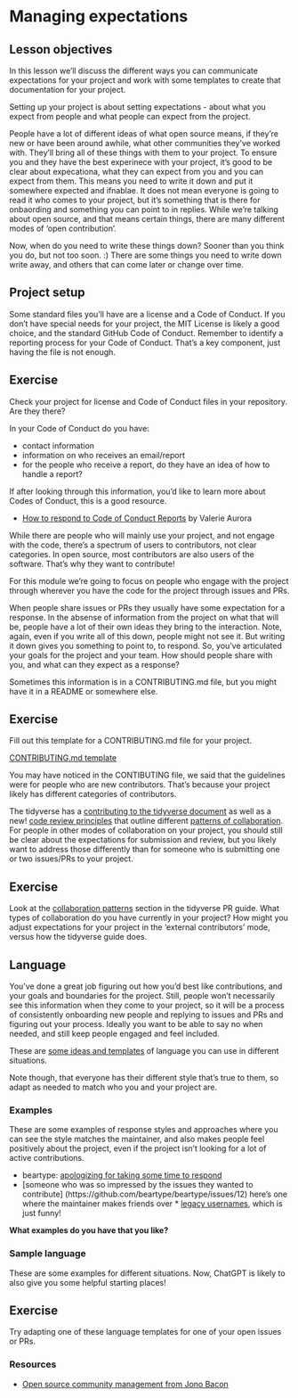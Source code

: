 # Managing expectations

::: callout-tip
## Lesson objectives

In this lesson we'll discuss the different ways you can communicate expectations for your project and work with some templates to create that documentation for your project.
:::

Setting up your project is about setting expectations - about what you expect from people and what people can expect from the project.

People have a lot of different ideas of what open source means, if they're new or have been around awhile, what other communities they've worked with. They'll bring all of these things with them to your project. To ensure you and they have the best experinece with your project, it's good to be clear about expecationa, what they can expect from you and you can expect from them. This means you need to write it down and put it somewhere expected and ifnablae. It does not mean everyone is going to read it who comes to your project, but it's something that is there for onbaording and something you can point to in replies. While we're talking about open source, and that means certain things, there are many different modes of 'open contribution'.

Now, when do you need to write these things down? Sooner than you think you do, but not too soon. :)  There are some things you need to write down write away, and others that can come later or change over time.

## Project setup

Some standard files you'll have are a license and a Code of Conduct. If you don't have special needs for your project, the MIT License is likely a good choice, and the standard GitHub Code of Conduct. Remember to identify a reporting process for your Code of Conduct. That's a key component, just having the file is not enough.



::: callout-note
## Exercise

Check your project for license and Code of Conduct files in your repository. Are they there? 

In your Code of Conduct do you have:

- contact information
- information on who receives an email/report
-  for the people who receive a report, do they have an idea of how to handle a report?

If after looking through this information, you'd like to learn more about Codes of Conduct, this is a good resource. 

* [How to respond to Code of Conduct Reports](https://frameshiftconsulting.com/resources/code-of-conduct-book/#book) by Valerie Aurora

:::

While there are people who will mainly use your project, and not engage with the code, there's a spectrum of users to contributors, not clear categories. In open source, most contributors are also users of the software. That's why they want to contribute! 

For this module we're going to focus on people who engage with the project through wherever you have the code for the project through issues and PRs. 

When people share issues or PRs they usually have some expectation for a response. In the absense of information from the project on what that will be, people have a lot of their own ideas they bring to the interaction. Note, again, even if you write all of this down, people might not see it. But writing it down gives you something to point to, to respond. 
So, you've articulated your goals for the project and your team. How should people share with you, and what can they expect as a response?

Sometimes this information is in a CONTRIBUTING.md file, but you might have it in a README or somewhere else. 

::: callout-note
## Exercise

Fill out this template for a CONTRIBUTING.md file for your project. 

[CONTRIBUTING.md template](worksheets/CONTRIBUTING.md)

:::


You may have noticed in the CONTIBUTING file, we said that the guidelines were for people who are new contributors. That's because your project likely has different categories of contributors. 

The tidyverse has a [contributing to the tidyverse document](https://tidyverse.tidyverse.org/CONTRIBUTING.html) as well as a new! [code review principles](https://code-review.tidyverse.org/)  that outline different [patterns of collaboration](https://code-review.tidyverse.org/collaboration/). For people in other modes of collaboration on your project, you should still be clear about the expectations for submission and review, but you likely want to address those differently than for someone who is submitting one or two issues/PRs to your project. 

::: callout-note
## Exercise

Look at the [collaboration patterns](https://code-review.tidyverse.org/collaboration/) section in the tidyverse PR guide. What types of collaboration do you have currently in your project? How might you adjust expectations for your project in the 'external contributors' mode, versus how the tidyverse guide does. 

:::

## Language 

You've done a great job figuring out how you'd best like contributions, and your goals and boundaries for the project. Still, people won't necessarily see this information when they come to your project, so it will be a process of consistently onboarding new people and replying to issues and PRs and figuring out your process. Ideally you want to be able to say no when needed, and still keep people engaged and feel included.

These are [some ideas and templates](worksheets/github-review.html) of language you can use in different situations. 

Note though, that everyone has their different style that's true to them, so adapt as needed to match who you and your project are. 

### Examples

These are some examples of response styles and approaches where you can see the style matches the maintainer, and also makes people feel positively about the project, even if the project isn't looking for a lot of active contributions.

* beartype: [apologizing for taking some time to respond](https://github.com/beartype/beartype/issues/270)
* [someone who was so impressed by the issues they wanted to contribute] (https://github.com/beartype/beartype/issues/12)
here’s one where the maintainer makes friends over * [legacy usernames](https://github.com/beartype/beartype/issues/226#issuecomment-1512519495), which is just funny! 

**What examples do you have that you like?**

### Sample language

These are some examples for different situations. Now, ChatGPT is likely to also give you some helpful starting places! 


::: callout-note
## Exercise

Try adapting one of these language templates for one of your open issues or PRs.  

:::

### Resources

* [Open source community management from Jono Bacon](https://www.jonobacon.com/)


